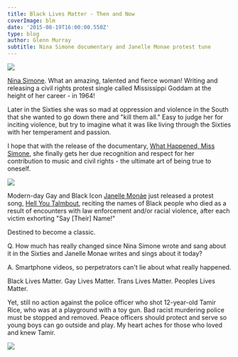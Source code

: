 ---
title: Black Lives Matter - Then and Now
coverImage: blm
date: '2015-08-19T16:00:00.550Z'
type: blog
author: Glenn Murray
subtitle: Nina Simone documentary and Janelle Monae protest tune
---

<Image src="NinaSimone"  />

<a href="https://en.wikipedia.org/wiki/Nina_Simone">Nina Simone</a>. What an amazing, talented and fierce woman! Writing and releasing a civil rights protest single called Mississippi Goddam at the height of her career - in 1964!

Later in the Sixties she was so mad at oppression and violence in the South that she wanted to go down there and "kill them all."
Easy to judge her for inciting violence, but try to imagine what it was like living through the Sixties with her temperament and passion. 

I hope that with the release of the documentary, <a href="https://www.democracynow.org/2015/6/24/new_nina_simone_documentary_what_happened">What Happened, Miss Simone</a>, she finally gets her due recognition and respect for her contribution to music and civil rights - the ultimate art of being true to oneself.

<Image src="JanelleMonae"  />

Modern-day Gay and Black Icon <a href="https://en.wikipedia.org/wiki/Janelle_Mon%C3%A1e">Janelle Monáe</a> just released a protest song, <a href="https://soundcloud.com/wondalandarts/hell-you-talmbout">Hell You Talmbout</a>, reciting the names of Black people who died as a result of encounters with law enforcement and/or racial violence, after each victim exhorting "Say [Their] Name!"

Destined to become a classic.

Q. How much has really changed since Nina Simone wrote and sang about it in the Sixties and Janelle Monae writes and sings about it today?

A. Smartphone videos, so perpetrators can't lie about what really happened.

Black Lives Matter. Gay Lives Matter. Trans Lives Matter. Peoples Lives Matter.

Yet, still no action against the police officer who shot 12-year-old Tamir Rice, who was at a playground with a toy gun.
Bad racist murdering police must be stopped and removed. Peace officers should protect and serve so young boys can go outside and play. My heart aches for those who loved and knew Tamir.

<Image src="TamirRice"  />





